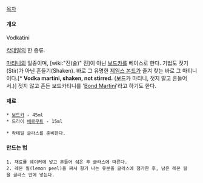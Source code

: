 [[목차]]
==== 개요 ====
Vodkatini

[[칵테일]]의 한 종류.

[[마티니]]의 일종이며, [wiki:"진(술)" 진]이 아닌 [[보드카]]를 베이스로 한다. 기법도 젓기(Stir)가 아닌 흔들기(Shaken). 바로 그 유명한 [[제임스 본드]]가 즐겨 찾는 바로 그 마티니이다.[* '''Vodka martini, shaken, not stirred.''' (보드카 마티니, 젓지 말고 흔들어서.)] 젓지 않고 흔든 보드카티니를 '[[본드 마티니|Bond Martini]]'라고 하기도 한다.

==== 재료 ====
 * [[보드카]] - 45ml
 * 드라이 [[베르무트]] - 15ml

 * 칵테일 글라스를 준비한다.

==== 만드는 법 ====
 1. 재료를 쉐이커에 넣고 흔들어 섞은 후 글라스에 따른다.
 2. 레몬 필(lemon peel)을 짜서 향기 나는 유분을 글라스에 첨가한 후, 남은 레몬 필을 글라스 안에 넣는다.
